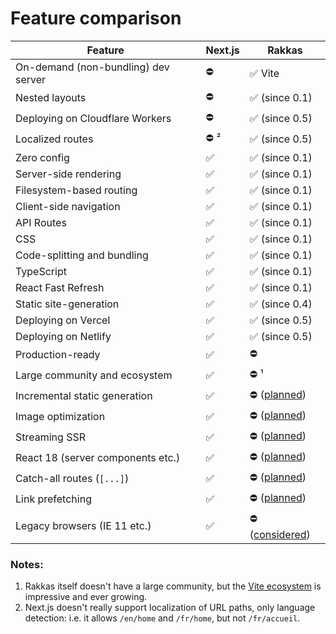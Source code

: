 # Feature comparison

| Feature                             | Next.js | Rakkas                                                           |
| ----------------------------------- | ------- | ---------------------------------------------------------------- |
| On-demand (non-bundling) dev server | ⛔      | ✅ Vite                                                          |
| Nested layouts                      | ⛔      | ✅ (since 0.1)                                                   |
| Deploying on Cloudflare Workers     | ⛔      | ✅ (since 0.5)                                                   |
| Localized routes                    | ⛔ ²    | ✅ (since 0.5)                                                   |
| Zero config                         | ✅      | ✅ (since 0.1)                                                   |
| Server-side rendering               | ✅      | ✅ (since 0.1)                                                   |
| Filesystem-based routing            | ✅      | ✅ (since 0.1)                                                   |
| Client-side navigation              | ✅      | ✅ (since 0.1)                                                   |
| API Routes                          | ✅      | ✅ (since 0.1)                                                   |
| CSS                                 | ✅      | ✅ (since 0.1)                                                   |
| Code-splitting and bundling         | ✅      | ✅ (since 0.1)                                                   |
| TypeScript                          | ✅      | ✅ (since 0.1)                                                   |
| React Fast Refresh                  | ✅      | ✅ (since 0.1)                                                   |
| Static site-generation              | ✅      | ✅ (since 0.4)                                                   |
| Deploying on Vercel                 | ✅      | ✅ (since 0.5)                                                   |
| Deploying on Netlify                | ✅      | ✅ (since 0.5)                                                   |
| Production-ready                    | ✅      | ⛔                                                               |
| Large community and ecosystem       | ✅      | ⛔ ¹                                                             |
| Incremental static generation       | ✅      | ⛔ ([planned](https://github.com/rakkasjs/rakkasjs/issues/9))    |
| Image optimization                  | ✅      | ⛔ ([planned](https://github.com/rakkasjs/rakkasjs/issues/1))    |
| Streaming SSR                       | ✅      | ⛔ ([planned](https://github.com/rakkasjs/rakkasjs/issues/2))    |
| React 18 (server components etc.)   | ✅      | ⛔ ([planned](https://github.com/rakkasjs/rakkasjs/issues/2))    |
| Catch-all routes (`[...]`)          | ✅      | ⛔ ([planned](https://github.com/rakkasjs/rakkasjs/issues/4))    |
| Link prefetching                    | ✅      | ⛔ ([planned](https://github.com/rakkasjs/rakkasjs/issues/5))    |
| Legacy browsers (IE 11 etc.)        | ✅      | ⛔ ([considered](https://github.com/rakkasjs/rakkasjs/issues/6)) |

### Notes:

1. Rakkas itself doesn't have a large community, but the [Vite ecosystem](https://github.com/vitejs/awesome-vite) is impressive and ever growing.
2. Next.js doesn't really support localization of URL paths, only language detection: i.e. it allows `/en/home` and `/fr/home`, but not `/fr/accueil`.
